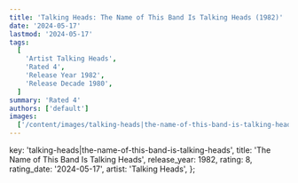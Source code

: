 ```yaml
---
title: 'Talking Heads: The Name of This Band Is Talking Heads (1982)'
date: '2024-05-17'
lastmod: '2024-05-17'
tags:
  [
    'Artist Talking Heads',
    'Rated 4',
    'Release Year 1982',
    'Release Decade 1980',
  ]
summary: 'Rated 4'
authors: ['default']
images:
  ['/content/images/talking-heads|the-name-of-this-band-is-talking-heads.jpg']
---
```


  key: 'talking-heads|the-name-of-this-band-is-talking-heads',
  title: 'The Name of This Band Is Talking Heads',
  release_year: 1982,
  rating: 8,
  rating_date: '2024-05-17',
  artist: 'Talking Heads',
};

<MusicRating data={data} />
